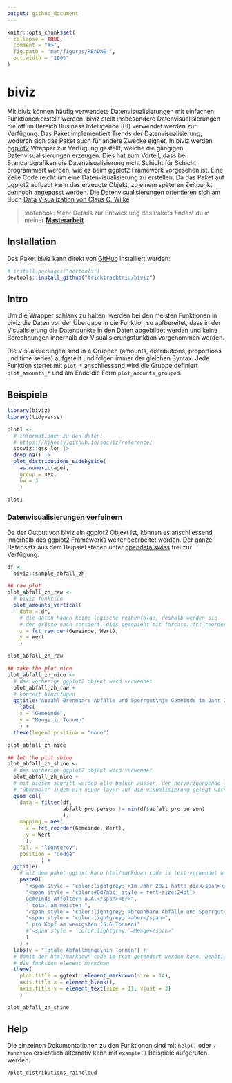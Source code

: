 ```yaml
---
output: github_document
---
```


<!-- README.md is generated from README.Rmd. Please edit that file -->

```r
knitr::opts_chunk$set(
  collapse = TRUE,
  comment = "#>",
  fig.path = "man/figures/README-",
  out.width = "100%"
)

```

# biviz

<!-- badges: start -->

<!-- badges: end -->

Mit biviz können häufig verwendete Datenvisualisierungen mit einfachen Funktionen erstellt werden. biviz stellt insbesondere Datenvisualisierungen die oft im Bereich Business Intelligence (BI) verwendet werden zur Verfügung. Das Paket implementiert Trends der Datenvisualisierung, wodurch sich das Paket auch für andere Zwecke eignet. In biviz werden [ggplot2](https://ggplot2.tidyverse.org/) Wrapper zur Verfügung gestellt, welche die gängigen Datenvisualisierungen erzeugen. Dies hat zum Vorteil, dass bei Standardgrafiken die Datenvisualisierung nicht Schicht für Schicht programmiert werden, wie es beim ggplot2 Framework vorgesehen ist. Eine Zeile Code reicht um eine Datenvisualisierung zu erstellen. Da das Paket auf ggplot2 aufbaut kann das erzeugte Objekt, zu einem späteren Zeitpunkt dennoch angepasst werden. Die Datenvisualisierungen orientieren sich am Buch [Data Visualization von Claus O. Wilke](https://clauswilke.com/dataviz/)\

> :notebook: Mehr Details zur Entwicklung des Pakets findest du in meiner [**Masterarbeit**](https://htmlpreview.github.io/?https://github.com/tricktracktriu/biviz/blob/main/masterarbeit.html).

## Installation

Das Paket biviz kann direkt von [GitHub](https://github.com/) installiert werden:

``` r
# install.packages("devtools")
devtools::install_github("tricktracktriu/biviz")
```

## Intro

Um die Wrapper schlank zu halten, werden bei den meisten Funktionen in biviz die Daten vor der Übergabe in die Funktion so aufbereitet, dass in der Visualisierung die Datenpunkte in den Daten abgebildet werden und keine Berechnungen innerhalb der Visualisierungsfunktion vorgenommen werden.

Die Visualisierungen sind in 4 Gruppen (amounts, distributions, proportions und time series) aufgeteilt und folgen immer der gleichen Syntax. Jede Funktion startet mit `plot_*` anschliessend wird die Gruppe definiert `plot_amounts_*` und am Ende die Form `plot_amounts_grouped`.

## Beispiele

```r
library(biviz)
library(tidyverse)
```

```r
plot1 <- 
  # informationen zu den daten: 
  # https://kjhealy.github.io/socviz/reference/
  socviz::gss_lon |> 
  drop_na() |>
  plot_distributions_sidebyside(
    as.numeric(age), 
    group = sex, 
    bw = 3
    )

plot1
```

### Datenvisualisierungen verfeinern

Da der Output von biviz ein ggplot2 Objekt ist, können es anschliessend innerhalb des ggplot2 Frameworks weiter bearbeitet werden. Der ganze Datensatz aus dem Beipsiel stehen unter [opendata.swiss](https://opendata.swiss/de/dataset/abfallmengen-und-abfallgebuhren-in-den-gemeinden-im-kanton-zurich-ab-2000/) frei zur Verfügung.

```r
df <- 
  biviz::sample_abfall_zh

## raw plot
plot_abfall_zh_raw <- 
  # biviz funktion
  plot_amounts_vertical(
    data = df,
    # die daten haben keine logische reihenfolge, deshalb werden sie
    # der grösse nach sortiert. dies geschieht mit forcats::fct_reorder
    x = fct_reorder(Gemeinde, Wert),
    y = Wert
    ) 

plot_abfall_zh_raw 

## make the plot nice
plot_abfall_zh_nice <- 
  # das vorherige ggplot2 objekt wird verwendet
  plot_abfall_zh_raw +
  # kontext hinzufügen
  ggtitle("Anzahl Brennbare Abfälle und Sperrgut\nje Gemeinde im Jahr 2021") +
    labs(
    x = "Gemeinde",
    y = "Menge in Tonnen"
    ) +
  theme(legend.position = "none")

plot_abfall_zh_nice

## let the plot shine
plot_abfall_zh_shine <- 
  # das vorherige ggplot2 objekt wird verwendet
  plot_abfall_zh_nice +
  # mit diesem schritt werden alle balken ausser, der hervorzuhebende grau
  # "übermalt" indem ein neuer layer auf die visualisierung gelegt wird
  geom_col(
    data = filter(df, 
                  abfall_pro_person != min(df$abfall_pro_person)
                  ),
    mapping = aes(
      x = fct_reorder(Gemeinde, Wert),
      y = Wert
      ),
    fill = "lightgrey",
    position = "dodge"
           ) +
  ggtitle(
    # mit dem paket ggtext kann html/markdown code im text verwendet werden
    paste0(
      "<span style = 'color:lightgrey;'>Im Jahr 2021 hatte die</span><br>",
      "<span style = 'color:#0d7abc; style = font-size:24pt'>
      Gemeinde Affoltern a.A.</span><br>",
      " total am meisten ",
      "<span style = 'color:lightgrey;'>brennbare Abfälle und Sperrgut</span><br>",
      "<span style = 'color:lightgrey;'>aber</span>",
      " pro Kopf am wenigsten (5.6 Tonnen)"
      #"<span style = 'color:lightgrey;'>Menge</span>"
      )
    ) +
  labs(y = "Totale Abfallmenge\nin Tonnen") +
  # damit der html/markdown code im text gerendert werden kann, benötigt es 
  # die funktion element_markdown
  theme(
    plot.title = ggtext::element_markdown(size = 14),
    axis.title.x = element_blank(),
    axis.title.y = element_text(size = 11, vjust = 3)
    )

plot_abfall_zh_shine

```

## Help

Die einzelnen Dokumentationen zu den Funktionen sind mit `help()` oder `?function` ersichtlich alternativ kann mit `example()` Beispiele aufgerufen werden.

```r

?plot_distributions_raincloud

```
